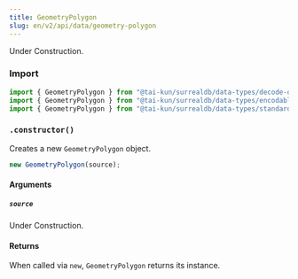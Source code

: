 ```yaml
---
title: GeometryPolygon
slug: en/v2/api/data/geometry-polygon
---
```



Under Construction.

### Import

```ts
import { GeometryPolygon } from "@tai-kun/surrealdb/data-types/decode-only";
import { GeometryPolygon } from "@tai-kun/surrealdb/data-types/encodable";
import { GeometryPolygon } from "@tai-kun/surrealdb/data-types/standard";
```

### `.constructor()`

Creates a new `GeometryPolygon` object.

```ts
new GeometryPolygon(source);
```

#### Arguments

##### `source`

Under Construction.

#### Returns

When called via `new`, `GeometryPolygon` returns its instance.
